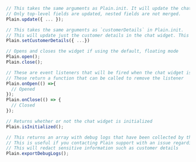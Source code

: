 ```typescript
// This takes the same arguments as Plain.init. It will update the chat widget in-place with the new configuration.
// Only top-level fields are updated, nested fields are not merged.
Plain.update({ ... });

// This takes the same arguments as `customerDetails` in Plain.init.
// This will update just the customer details in the chat widget. This may be useful if you have asynchronous authentication state
Plain.setCustomerDetails({ ...})

// Opens and closes the widget if using the default, floating mode
Plain.open();
Plain.close();

// These are event listeners that will be fired when the chat widget is opened or closed respectively
// These return a function that can be called to remove the listener
Plain.onOpen(() =>{ 
  // Opened
});
Plain.onClose(() => {
  // Closed
});

// Returns whether or not the chat widget is initialized
Plain.isInitialized();

// This returns an array with debug logs that have been collected by the chat widget
// This is useful if you contacting Plain support with an issue regarding the chat widget
// This will redact sensitive information such as customer details
Plain.exportDebugLogs();
```
